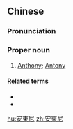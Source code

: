 {{also|安东尼}}
==Chinese==
{{zh-forms|s=安东尼|gloss=-}}

===Pronunciation===
{{zh-pron
|m=Āndōngní
|c=on1 dung1 nei4
|cat=pn
}}

===Proper noun===
{{zh-proper noun}}

# [[Anthony]]; [[Antony]]

====Related terms====
* {{zh-l|安東尼奧}}
* {{zh-l|安東尼婭}}

{{zh-cat|English male given names}}

[[hu:安東尼]]
[[zh:安東尼]]